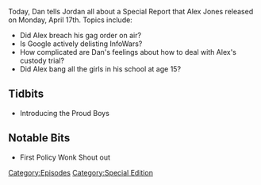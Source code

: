 {{Episode
    | title           = April 17, 2017
    | caption         = [https://knowledgefight.libsyn.com/knowledge-fight-april-17-2017 Listen to this episode on Libsyn]
    | episodeNumber   = 31
    | length          = 02:10:38
    | airDate         = April 20, 2017
    | coverageDate    = April 17, 2017
    | episodeType     = [[:Category:Special Edition|Special Edition]]
    | appearance      = [[Gavin McInnes]], [[Mike Cernovich]]
    | previousEpisode = [[30: April 14, 2017]]
    | nextEpisode     = [[32: April 21, 2017]]
}}

{{Stub}}

Today, Dan tells Jordan all about a Special Report that Alex Jones released on Monday, April 17th. Topics include:

*Did Alex breach his gag order on air?
*Is Google actively delisting InfoWars?
*How complicated are Dan's feelings about how to deal with Alex's custody trial?
*Did Alex bang all the girls in his school at age 15?

==Tidbits==

*Introducing the Proud Boys

==Notable Bits==

*First Policy Wonk Shout out

[[Category:Episodes]]
[[Category:Special Edition]]